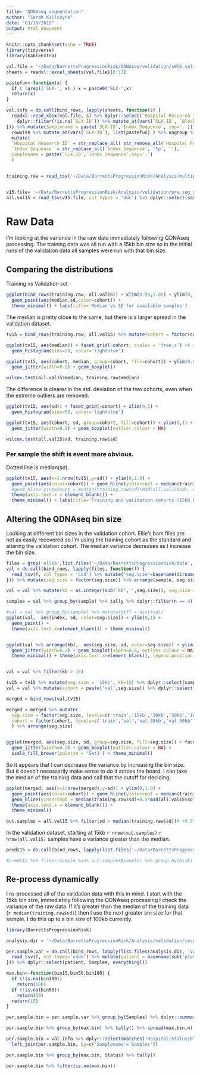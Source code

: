 ```yaml
---
title: "QDNAseq segmentation"
author: "Sarah Killcoyne"
date: "03/10/2019"
output: html_document
---
```


```r
knitr::opts_chunk$set(echo = TRUE)
library(tidyverse)
library(kableExtra)

val.file = '~/Data/BarrettsProgressionRisk/QDNAseq/validation/sWGS_validation_batches.xlsx'
sheets = readxl::excel_sheets(val.file)[8:13]

pastefun<-function(x) {
  if ( !grepl('SLX-', x) ) x = paste0('SLX-',x)
  return(x)
}

val.info = do.call(bind_rows, lapply(sheets, function(s) {
  readxl::read_xlsx(val.file, s) %>% dplyr::select(`Hospital Research ID`, matches('Status'), `Block ID`,`Sample Type`, `SLX-ID`, `Index Sequence`, Pathology, Cohort, Batch, matches('Collection|Notes')) %>% 
    dplyr::filter(!is.na(`SLX-ID`)) %>% mutate_at(vars(`SLX-ID`, `Block ID`), list(as.character)) 
})) %>% mutate(Samplename = paste(`SLX-ID`,`Index Sequence`, sep='.')) %>% 
  rowwise %>% mutate_at(vars(`SLX-ID`), list(pastefun) ) %>% ungroup %>% 
  mutate(
  `Hospital Research ID` = str_replace_all( str_remove_all(`Hospital Research ID`, " "), '/', '_'), 
  `Index Sequence` = str_replace_all(`Index Sequence`, 'tp', ''),
  Samplename = paste(`SLX-ID`,`Index Sequence`,sep='.')
  )


training.raw = read_tsv('~/Data/BarrettsProgressionRisk/Analysis/multipcf_perPatient/pre_seg_medians.tsv', col_types = 'cdd') %>% dplyr::rename(sd='SD',sample='Sample') %>% mutate(cohort = 'train')


v15.file= '~/Data/BarrettsProgressionRisk/Analysis/validation/pre_seg_disp.tsv'
all.val15 = read_tsv(v15.file, col_types = 'ddc') %>% dplyr::select(sample,median,sd) %>% mutate(cohort='val')
```

# Raw Data

I'm looking at the variance in the raw data immediately following QDNAseq processing. The training data was all run with a 15kb bin size so in the initial runs of the validation data all samples were run with that bin size.

## Comparing the distributions

Training vs Validation set

```r
ggplot(bind_rows(training.raw, all.val15)) + xlim(0.95,1.05) + ylim(0,1.0) + 
  geom_point(aes(median,sd,color=cohort)) + 
  theme_minimal() + labs(title='Median vs SD for available samples')
```

The median is pretty close to the same, but there is a larger spread in the validation dataset.

```r
tv15 = bind_rows(training.raw, all.val15) %>% mutate(cohort = factor(cohort))

ggplot(tv15, aes(median)) + facet_grid(~cohort, scales = 'free_x') +# xlim(0.95,1.05) +
  geom_histogram(bins=20, color='lightblue')

ggplot(tv15, aes(cohort, median, group=cohort, fill=cohort)) + ylim(0.95,1.05) +
  geom_jitter(width=0.2) + geom_boxplot() 

wilcox.test(all.val15$median, training.raw$median)
```

The difference is clearer in the std. deviation of the two cohorts, even when the extreme outliers are removed.

```r
ggplot(tv15, aes(sd)) + facet_grid(~cohort) + xlim(0,1) +
  geom_histogram(bins=50, color='lightblue')

ggplot(tv15, aes(cohort, sd, group=cohort, fill=cohort)) + ylim(0,1) + 
  geom_jitter(width=0.2) + geom_boxplot(outlier.colour = NA) 

wilcox.test(all.val15$sd, training.raw$sd)
```

### Per sample the shift is event more obvious.

Dotted line is median(sd).
```r
ggplot(tv15, aes(x=1:nrow(tv15),y=sd)) + ylim(0,1.0) + 
  geom_point(aes(color=cohort)) + geom_hline(yintercept = median(training.raw$sd), linetype='dashed') +
  #geom_hline(yintercept = median(training.raw$sd)+mad(all.val15$sd), color='grey39') +
  theme(axis.text.x = element_blank()) +
  theme_minimal() + labs(title='Training and validation cohorts (15kb bins)')
```

## Altering the QDNAseq bin size

Looking at different bin sizes in the validation cohort. Ellie's bam files are not as easily recovered so I'm using the training cohort as the standard and altering the validation cohort. The median variance decreases as I increase the bin size.
```r
files = grep('ellie',list.files('~/Data/BarrettsProgressionRisk/data', 'prepped_dist.tsv', recursive = T, full.names = T),invert = T, value=T)
val = do.call(bind_rows, lapply(files, function(f) {
  read_tsv(f, col_types = 'cdd') %>% mutate('seg.size'=basename(dirname(f)))
})) %>% mutate(seg.size = factor(seg.size)) %>% arrange(sample, seg.size)

val = val %>% mutate(kb = as.integer(sub('kb','',seg.size)), seg.size = factor(seg.size, levels=c('15kb','30kb','50kb','100kb','500kb'), ordered=T)) %>% arrange(kb) %>% mutate(index = row_number())

samples = val %>% group_by(sample) %>% tally %>% dplyr::filter(n == 4) %>% select(sample) %>% pull 

#val = val %>% group_by(sample) %>% mutate(diff = dist(sd))
ggplot(val,  aes(index, sd, color=seg.size)) + ylim(0,1) + 
  geom_point() + 
  theme(axis.text.x=element_blank()) + theme_minimal()


ggplot(val %>% arrange(kb),  aes(seg.size, sd, color=seg.size)) + ylim(0,1) + 
  geom_jitter(width=0.2) + geom_boxplot(alpha=0.8, outlier.colour = NA) +
  theme_minimal() + theme(axis.text.x=element_blank(), legend.position = 'none') 


val = val %>% filter(kb > 15)

tv15 = tv15 %>% mutate(seg.size = '15kb', kb=15) %>% dplyr::select(sample,cohort,seg.size,kb,sd,median)
val = val %>% mutate(cohort = paste('val',seg.size)) %>% dplyr::select(sample,cohort,seg.size,kb,sd,median)

merged = bind_rows(val,tv15) 

merged = merged %>% mutate(
  seg.size = factor(seg.size, levels=c('train','15kb','30kb','50kb','100kb','500kb'), ordered=T),
  cohort = factor(cohort, levels=c('train','val','val 30kb','val 50kb','val 100kb','val 500kb'), ordered=T)
  ) %>% arrange(seg.size)


ggplot(merged, aes(seg.size, sd, group=seg.size, fill=seg.size)) + facet_grid(~cohort, scales='free_x') + ylim(0,1) +
  geom_jitter(width=0.2) + geom_boxplot(outlier.colour = NA) + 
  scale_fill_brewer(palette = 'Set1') + theme_minimal()

```


So it appears that I can decrease the variance by increasing the bin size.  But it doesn't necessarily make sense to do it across the board.  I can take the median of the training data and call that the cutoff for deciding.  

```r
ggplot(merged, aes(x=1:nrow(merged),y=sd)) + ylim(0,1.0) + 
  geom_point(aes(color=cohort)) + geom_hline(yintercept = median(training.raw$sd), linetype='dashed') +
  geom_hline(yintercept = median(training.raw$sd)+0.5*mad(all.val15$sd), color='grey39') +
  theme(axis.text.x = element_blank()) +
  theme_minimal() 

out.samples = all.val15 %>% filter(sd > median(training.raw$sd))# +0.5*mad(all.val15$sd)))

```

In the validation dataset, starting at 15kb `r nrow(out.samples)`:`r nrow(all.val15)` samples have a variance greater than the median.


```r
preds15 = do.call(bind_rows, lapply(list.files('~/Data/BarrettsProgressionRisk/Analysis/validation/multipcf/predictions_model_5e6/0.9','predictions',full.names=T, recursive=T), function(f) read_tsv(f,col_types='cddcccDcccc')))

#preds15 %>% filter(Sample %in% out.samples$sample) %>% group_by(Risk) %>% tally
```

## Re-process dynamically

I re-processed all of the validation data with this in mind.  I start with the 15kb bin size, immediately following the QDNAseq processing I check the variance of the raw data.  If it's greater than the median of the training data (`r median(training.raw$sd)`) then I use the next greater bin size for that sample.  I do this up to a bin size of 100kb currently.

```r
library(BarrettsProgressionRisk)

analysis.dir = '~/Data/BarrettsProgressionRisk/Analysis/validation/resegment/'

per.sample.var = do.call(bind_rows, lapply(list.files(analysis.dir, 'variance.tsv', recursive=T, full.names=T), function(f) {
  read_tsv(f, col_types='cddd') %>% mutate(patient = basename(sub('plots','',dirname(f))))
})) %>% dplyr::select(patient, Samples, everything())

max.bin<-function(bin15,bin50,bin100) {
  if (!is.na(bin100))
    return(100)
  if (!is.na(bin50))
    return(50)
  return(15)
}

per.sample.bin = per.sample.var %>% group_by(Samples) %>% dplyr::summarise( max.bin = max.bin(`15kb`,`50kb`,`100kb`) ) %>% arrange(max.bin)

per.sample.bin %>% group_by(max.bin) %>% tally() %>% spread(max.bin,n) %>% kable(caption = 'Number of samples per QDNAseq bin size') %>% kable_styling('striped', full_width = F)
```

```r

per.sample.bin = val.info %>% dplyr::select(matches('Hospital|Status|Block|Pathology|Samplename')) %>% 
  left_join(per.sample.bin, by=c('Samplename'='Samples'))

per.sample.bin %>% group_by(max.bin, Status) %>% tally() 

per.sample.bin %>% filter(is.na(max.bin))

```







